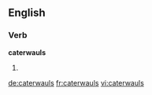 ==English==

===Verb===
'''caterwauls'''

# {{en-third-person singular of|caterwaul}}

[[de:caterwauls]]
[[fr:caterwauls]]
[[vi:caterwauls]]